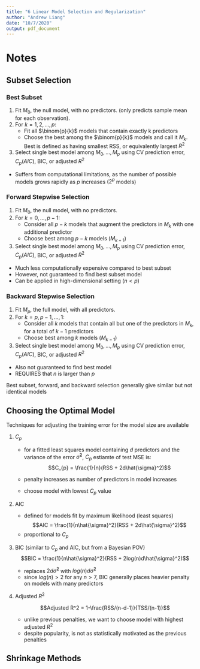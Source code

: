 ```yaml
---
title: "6 Linear Model Selection and Regularization"
author: "Andrew Liang"
date: "10/7/2020"
output: pdf_document
---
```


# Notes

## Subset Selection

### Best Subset

1. Fit $M_{0}$, the null model, with no predictors. (only predicts sample mean for each observation).
2. For $k = 1,2,\ldots,p:$ 
    + Fit all $\binom{p}{k}$ models that contain exactly k predictors
    + Choose the best among the $\binom{p}{k}$ models and call it $M_{k}$. Best is defined as having smallest RSS, or equivalently largest $R^2$
3. Select single best model among $M_{0},\ldots,M_{p}$ using CV prediction error, $C_{p} (AIC)$, BIC, or adjusted $R^2$

* Suffers from computational limitations, as the number of possible models grows rapidly as $p$ increases ($2^p$ models)

### Forward Stepwise Selection

1. Fit $M_{0}$, the null model, with no predictors.
2. For $k=0,\ldots,p-1:$
    + Consider all $p-k$ models that augment the predictors in $M_{k}$ with one additional predictor
    + Choose best among $p-k$ models ($M_{k+1}$)
  
3. Select single best model among $M_{0},\ldots,M_{p}$ using CV prediction error, $C_{p} (AIC)$, BIC, or adjusted $R^2$

* Much less computationally expensive compared to best subset
* However, not guaranteed to find best subset model
* Can be applied in high-dimensional setting ($n<p$)

### Backward Stepwise Selection

1. Fit $M_{p}$, the full model, with all predictors.
2. For $k=p,p-1,\ldots,1:$
    + Consider all $k$ models that contain all but one of the predictors in $M_{k}$, for a total of $k-1$ predictors
    + Choose best among $k$ models ($M_{k-1}$)
  
3. Select single best model among $M_{0},\ldots,M_{p}$ using CV prediction error, $C_{p} (AIC)$, BIC, or adjusted $R^2$

* Also not guaranteed to find best model
* REQUIRES that $n$ is larger than $p$

Best subset, forward, and backward selection generally give similar but not identical models

## Choosing the Optimal Model

Techniques for adjusting the training error for the model size are available

1. $C_{p}$
    + for a fitted least squares model containing $d$ predictors and the variance of the error $\hat{\sigma}^2$, $C_{p}$ estiamte of test MSE is:
    $$C_{p} = \frac{1}{n}(RSS + 2d\hat{\sigma}^2)$$
    
    + penalty increases as number of predictors in model increases
    + choose model with lowest $C_{p}$ value
    
2. AIC
    + defined for models fit by maximum likelihood (least squares)
    $$AIC = \frac{1}{n\hat{\sigma}^2}(RSS + 2d\hat{\sigma}^2)$$
    + proportional to $C_{p}$
    
3. BIC (similar to $C_{p}$ and AIC, but from a Bayesian POV)
    $$BIC = \frac{1}{n\hat{\sigma}^2}(RSS + 2log(n)d\hat{\sigma}^2)$$ 
    + replaces $2d\hat{\sigma}^2$ with $log(n)d\hat{\sigma}^2$
    + since $log(n) > 2$ for any $n>7$, BIC generally places heavier penalty on models with many predictors 
  
4. Adjusted $R^2$
    
    $$Adjusted R^2 = 1-\frac{RSS/(n-d-1)}{TSS/(n-1)}$$
    
    + unlike previous penalties, we want to choose model with highest adjusted $R^2$
    + despite popularity, is not as statistically motivated as the previous penalties
    
## Shrinkage Methods